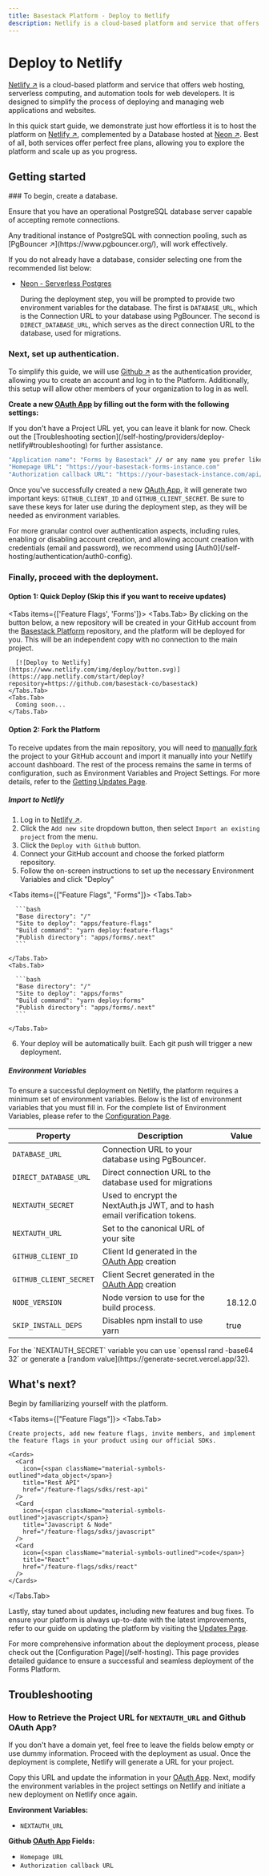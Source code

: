 ```yaml
---
title: Basestack Platform - Deploy to Netlify
description: Netlify is a cloud-based platform and service that offers web hosting, serverless computing, and automation tools for web developers.
---
```



# Deploy to Netlify

[Netlify ↗](https://www.netlify.com/) is a cloud-based platform and service that offers web hosting, serverless computing, and automation tools for web developers. It is designed to simplify the process of deploying and managing web applications and websites.

In this quick start guide, we demonstrate just how effortless it is to host the platform on [Netlify ↗](https://www.netlify.com/), complemented by a Database hosted at [Neon ↗](https://neon.tech/). Best of all, both services offer perfect free plans, allowing you to explore the platform and scale up as you progress.

## Getting started

<Steps>
  ### To begin, create a database.

Ensure that you have an operational PostgreSQL database server capable of accepting remote connections.

<Callout type="info" emoji="ℹ️">
  Any traditional instance of PostgreSQL with connection pooling, such as
  [PgBouncer ↗](https://www.pgbouncer.org/), will work effectively.
</Callout>

If you do not already have a database, consider selecting one from the recommended list below:

- [Neon - Serverless Postgres](/self-hosting/database/neon)

  During the deployment step, you will be prompted to provide two environment variables for the database. The first is `DATABASE_URL`, which is the Connection URL to your database using PgBouncer. The second is `DIRECT_DATABASE_URL`, which serves as the direct connection URL to the database, used for migrations.

### Next, set up authentication.

To simplify this guide, we will use [Github ↗](https://github.com/) as the authentication provider, allowing you to create an account and log in to the Platform. Additionally, this setup will allow other members of your organization to log in as well.

**Create a new [OAuth App](https://github.com/settings/developers) by filling out the form with the following settings:**

<Callout type="info" emoji="ℹ️">
  If you don't have a Project URL yet, you can leave it blank for now. Check out
  the [Troubleshooting
  section](/self-hosting/providers/deploy-netlify#troubleshooting) for further
  assistance.
</Callout>

```bash
"Application name": "Forms by Basestack" // or any name you prefer like
"Homepage URL": "https://your-basestack-forms-instance.com"
"Authorization callback URL": "https://your-basestack-instance.com/api/auth/callback/github"
```

Once you've successfully created a new [OAuth App](https://github.com/settings/developers), it will generate two important keys: `GITHUB_CLIENT_ID` and `GITHUB_CLIENT_SECRET`. Be sure to save these keys for later use during the deployment step, as they will be needed as environment variables.

<Callout type="warning" emoji="⚠️">
  For more granular control over authentication aspects, including rules,
  enabling or disabling account creation, and allowing account creation with
  credentials (email and password), we recommend using
  [Auth0](/self-hosting/authentication/auth0-config).
</Callout>

### Finally, proceed with the deployment.

#### Option 1: Quick Deploy (Skip this if you want to receive updates)

  <Tabs items={['Feature Flags', 'Forms']}>
    <Tabs.Tab>
      By clicking on the button below, a new repository will be created in your GitHub account from the [Basestack Platform](https://github.com/basestack-co/basestack) repository, and the platform will be deployed for you. This will be an independent copy with no connection to the main project.

      [![Deploy to Netlify](https://www.netlify.com/img/deploy/button.svg)](https://app.netlify.com/start/deploy?repository=https://github.com/basestack-co/basestack)
    </Tabs.Tab>
    <Tabs.Tab>
      Coming soon...
    </Tabs.Tab>

  </Tabs>

#### Option 2: Fork the Platform

To receive updates from the main repository, you will need to [manually fork](https://github.com/basestack-co/basestack)
the project to your GitHub account and import it manually into your Netlify
account dashboard. The rest of the process remains the same in terms of
configuration, such as Environment Variables and Project Settings. For more
details, refer to the [Getting Updates
Page](/updates).

##### Import to Netlify

1. Log in to [Netlify ↗](https://www.netlify.com/).
2. Click the `Add new site` dropdown button, then select `Import an existing project` from the menu.
3. Click the `Deploy with Github` button.
4. Connect your GitHub account and choose the forked platform repository.
5. Follow the on-screen instructions to set up the necessary Environment Variables and click "Deploy"

  <Tabs items={["Feature Flags", "Forms"]}>
    <Tabs.Tab>

      ```bash
      "Base directory": "/"
      "Site to deploy": "apps/feature-flags"
      "Build command": "yarn deploy:feature-flags"
      "Publish directory": "apps/forms/.next"
      ```

    </Tabs.Tab>
    <Tabs.Tab>

      ```bash
      "Base directory": "/"
      "Site to deploy": "apps/forms"
      "Build command": "yarn deploy:forms"
      "Publish directory": "apps/forms/.next"
      ```

    </Tabs.Tab>

  </Tabs>

6. Your deploy will be automatically built. Each git push will trigger a new deployment.

##### Environment Variables

To ensure a successful deployment on Netlify, the platform requires a minimum set of environment variables. Below is the list of environment variables that you must fill in. For the complete list of Environment Variables, please refer to the [Configuration Page](/self-hosting#environment-variables).

| Property               | Description                                                                                 | Value   |
| ---------------------- | ------------------------------------------------------------------------------------------- | ------- |
| `DATABASE_URL`         | Connection URL to your database using PgBouncer.                                            |         |
| `DIRECT_DATABASE_URL`  | Direct connection URL to the database used for migrations                                   |         |
| `NEXTAUTH_SECRET`      | Used to encrypt the NextAuth.js JWT, and to hash email verification tokens.                 |         |
| `NEXTAUTH_URL`         | Set to the canonical URL of your site                                                       |         |
| `GITHUB_CLIENT_ID`     | Client Id generated in the [OAuth App](https://github.com/settings/developers) creation     |         |
| `GITHUB_CLIENT_SECRET` | Client Secret generated in the [OAuth App](https://github.com/settings/developers) creation |         |
| `NODE_VERSION`         | Node version to use for the build process.                                                  | 18.12.0 |
| `SKIP_INSTALL_DEPS`    | Disables npm install to use yarn                                                            | true    |

<Callout type="info" emoji="ℹ️">
  For the `NEXTAUTH_SECRET` variable you can use `openssl rand -base64 32` or
  generate a [random value](https://generate-secret.vercel.app/32).
</Callout>

</Steps>

## What's next?

Begin by familiarizing yourself with the platform.

<Tabs items={["Feature Flags"]}>
  <Tabs.Tab>

    Create projects, add new feature flags, invite members, and implement the feature flags in your product using our official SDKs.

    <Cards>
      <Card
        icon={<span className="material-symbols-outlined">data_object</span>}
        title="Rest API"
        href="/feature-flags/sdks/rest-api"
      />
      <Card
        icon={<span className="material-symbols-outlined">javascript</span>}
        title="Javascript & Node"
        href="/feature-flags/sdks/javascript"
      />
      <Card
        icon={<span className="material-symbols-outlined">code</span>}
        title="React"
        href="/feature-flags/sdks/react"
      />
    </Cards>

  </Tabs.Tab>

</Tabs>

Lastly, stay tuned about updates, including new features and bug fixes. To ensure your platform is always up-to-date with the latest improvements, refer to our guide on updating the platform by visiting the [Updates Page](/updates).

<Callout type="info" emoji="ℹ️">
  For more comprehensive information about the deployment process, please check
  out the [Configuration Page](/self-hosting). This page provides detailed
  guidance to ensure a successful and seamless deployment of the Forms Platform.
</Callout>

## Troubleshooting

### How to Retrieve the Project URL for `NEXTAUTH_URL` and Github OAuth App?

If you don't have a domain yet, feel free to leave the fields below empty or use dummy information. Proceed with the deployment as usual. Once the deployment is complete, Netlify will generate a URL for your project.

Copy this URL and update the information in your [OAuth App](https://github.com/settings/developers). Next, modify the environment variables in the project settings on Netlify and initiate a new deployment on Netlify once again.

**Environment Variables:**

- `NEXTAUTH_URL`

**Github [OAuth App](https://github.com/settings/developers) Fields:**

- `Homepage URL`
- `Authorization callback URL`
